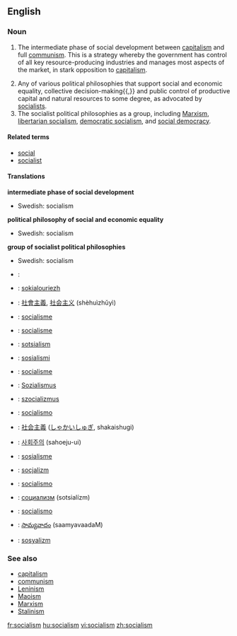 ==English==

===Noun===
{{wikipedia}}
{{en-noun|-}}

# {{cattag|Leninism}} The intermediate phase of social development between [[capitalism]] and full [[communism]]. This is a strategy whereby the government has control of all key resource-producing industries and manages most aspects of the market, in stark opposition to [[capitalism]].
# Any of various political philosophies that support social and economic equality, collective decision-making{{,}} and public control of productive capital and natural resources to some degree, as advocated by [[socialist]]s.
# The socialist political philosophies as a group, including [[Marxism]], [[libertarian socialism]], [[democratic socialism]], and [[social democracy]].

====Related terms====
*[[social]]
*[[socialist]]

====Translations====

'''intermediate phase of social development'''
{{top}}
{{mid}}
*Swedish: socialism {{c}}
{{bottom}}

'''political philosophy of social and economic equality'''
{{top}}
{{mid}}
*Swedish: socialism {{c}}
{{bottom}}

'''group of socialist political philosophies'''
{{top}}
{{mid}}
*Swedish: socialism {{c}}
{{bottom}}

{{checktrans}}
*{{ttbc|Arabic}}: {{ARchar|[[اشتراكية]]}} {{Unicode|(išterakíya)}} {{f}}
*{{ttbc|Breton}}: [[sokialouriezh]] {{f}}
*{{ttbc|Chinese}}: [[社會主義]], [[社会主义]] (shèhuìzhǔyì)
*{{ttbc|Danish}}: [[socialisme]]
*{{ttbc|Dutch}}: [[socialisme]] {{n}}
*{{ttbc|Estonian}}: [[sotsialism]]
*{{ttbc|Finnish}}: [[sosialismi]]
*{{ttbc|French}}: [[socialisme]] {{m}}
*{{ttbc|German}}: [[Sozialismus]] {{m}}
*{{ttbc|Hungarian}}: [[szocializmus]]
*{{ttbc|Italian}}: [[socialismo]] {{m}}
*{{ttbc|Japanese}}: [[社会主義]] ([[しゃかいしゅぎ]], shakaishugi)
*{{ttbc|Korean}}: [[사회주의]] (sahoeju-ui)
*{{ttbc|Norwegian}}: [[sosialisme]]
*{{ttbc|Polish}}: [[socjalizm]] {{m}}
*{{ttbc|Portuguese}}: [[socialismo]] {{m}}
*{{ttbc|Russian}}: [[социализм]] (sotsialízm) {{m}}
*{{ttbc|Spanish}}: [[socialismo]] {{m}}
*{{ttbc|Telugu}}: [[సామ్యవాదం]] (saamyavaadaM)
*{{ttbc|Turkish}}: [[sosyalizm]]

===See also===
*[[capitalism]]
*[[communism]]
*[[Leninism]]
*[[Maoism]]
*[[Marxism]]
*[[Stalinism]]

[[fr:socialism]]
[[hu:socialism]]
[[vi:socialism]]
[[zh:socialism]]